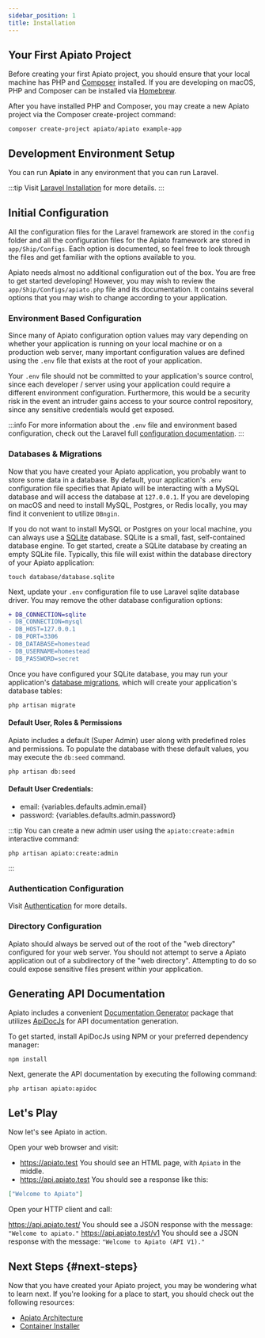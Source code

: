 ```yaml
---
sidebar_position: 1
title: Installation
---
```


## Your First Apiato Project

Before creating your first Apiato project, you should ensure that your local machine has PHP and [Composer](https://getcomposer.org/) installed.
If you are developing on macOS, PHP and Composer can be installed via [Homebrew](https://brew.sh/).

After you have installed PHP and Composer, you may create a new Apiato project via the Composer create-project command:
```
composer create-project apiato/apiato example-app
```

## Development Environment Setup

You can run **Apiato** in any environment that you can run Laravel.

:::tip
Visit [Laravel Installation](https://laravel.com/docs/installation#laravel-and-docker) for more details.
:::

## Initial Configuration

All the configuration files for the Laravel framework are stored in the `config` folder
and all the configuration files for the Apiato framework are stored in `app/Ship/Configs`.
Each option is documented, so feel free to look through the files and get familiar with the options available to you.

Apiato needs almost no additional configuration out of the box.
You are free to get started developing!
However, you may wish to review the `app/Ship/Configs/apiato.php` file and its documentation.
It contains several options that you may wish to change according to your application.

### Environment Based Configuration

Since many of Apiato configuration option values may vary
depending on whether your application is running on your local machine or on a production web server,
many important configuration values are defined using the `.env` file that exists at the root of your application.

Your `.env` file should not be committed to your application's source control,
since each developer / server using your application could require a different environment configuration.
Furthermore, this would be a security risk in the event an intruder gains access to your source control repository,
since any sensitive credentials would get exposed.

:::info
For more information about the `.env` file and environment based configuration,
check out the Laravel full [configuration documentation](https://laravel.com/docs/configuration).
:::

### Databases & Migrations

Now that you have created your Apiato application, you probably want to store some data in a database.
By default,
your application's `.env` configuration file specifies
that Apiato will be interacting with a MySQL database and will access the database at `127.0.0.1`.
If you are developing on macOS and need to install MySQL, Postgres,
or Redis locally, you may find it convenient to utilize `DBngin`.

If you do not want to install MySQL or Postgres on your local machine,
you can always use a [SQLite](https://www.sqlite.org/index.html) database.
SQLite is a small, fast, self-contained database engine.
To get started, create a SQLite database by creating an empty SQLite file.
Typically, this file will exist within the database directory of your Apiato application:

```
touch database/database.sqlite
```

Next, update your `.env` configuration file to use Laravel sqlite database driver.
You may remove the other database configuration options:
```diff
+ DB_CONNECTION=sqlite
- DB_CONNECTION=mysql
- DB_HOST=127.0.0.1
- DB_PORT=3306
- DB_DATABASE=homestead
- DB_USERNAME=homestead
- DB_PASSWORD=secret
```

Once you have configured your SQLite database,
you may run your application's [database migrations](https://laravel.com/docs/migrations),
which will create your application's database tables:

```
php artisan migrate
```

#### Default User, Roles & Permissions

Apiato includes a default (Super Admin) user along with predefined roles and permissions.
To populate the database with these default values, you may execute the `db:seed` command.
```
php artisan db:seed
```

#### Default User Credentials:
- <span>email: {variables.defaults.admin.email}</span>
- <span>password: {variables.defaults.admin.password}</span>

:::tip
You can create a new admin user using the `apiato:create:admin` interactive command:
```
php artisan apiato:create:admin
````
:::

### Authentication Configuration

Visit [Authentication](../security/authentication.mdx) for more details.

### Directory Configuration

Apiato should always be served out of the root of the "web directory" configured for your web server.
You should not attempt to serve a Apiato application out of a subdirectory of the "web directory".
Attempting to do so could expose sensitive files present within your application.

## Generating API Documentation

Apiato includes a convenient [Documentation Generator](../pacakges/documentation.md) package that utilizes [ApiDocJs](https://apidocjs.com/) for API documentation generation.

To get started, install ApiDocJs using NPM or your preferred dependency manager:
```
npm install
```

Next, generate the API documentation by executing the following command:
```
php artisan apiato:apidoc
```

## Let's Play

Now let's see Apiato in action.

Open your web browser and visit:

- https://apiato.test
  You should see an HTML page, with `Apiato` in the middle.
- https://api.apiato.test
  You should see a response like this:
```json
["Welcome to Apiato"]
```

Open your HTTP client and call:

https://api.apiato.test/ You should see a JSON response with the message: `"Welcome to apiato."`
https://api.apiato.test/v1 You should see a JSON response with the message: `"Welcome to Apiato (API V1)."`

## Next Steps {#next-steps}

Now that you have created your Apiato project, you may be wondering what to learn next.
If you're looking for a place to start, you should check out the following resources:

* [Apiato Architecture](../architecture-concepts/readme.md)
* [Container Installer](../pacakges/readme.md)
